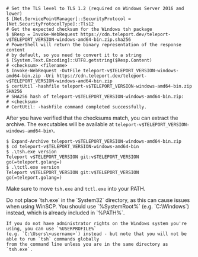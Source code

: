   ```code
  # Set the TLS level to TLS 1.2 (required on Windows Server 2016 and lower)
  $ [Net.ServicePointManager]::SecurityProtocol = [Net.SecurityProtocolType]::Tls12
  # Get the expected checksum for the Windows tsh package
  $ $Resp = Invoke-WebRequest https://cdn.teleport.dev/teleport-v$TELEPORT_VERSION-windows-amd64-bin.zip.sha256
  # PowerShell will return the binary representation of the response content
  # by default, so you need to convert it to a string
  $ [System.Text.Encoding]::UTF8.getstring($Resp.Content)
  # <checksum> <filename>
  $ Invoke-WebRequest -OutFile teleport-v$TELEPORT_VERSION-windows-amd64-bin.zip -Uri https://cdn.teleport.dev/teleport-v$TELEPORT_VERSION-windows-amd64-bin.zip
  $ certUtil -hashfile teleport-v$TELEPORT_VERSION-windows-amd64-bin.zip SHA256
  # SHA256 hash of teleport-v$TELEPORT_VERSION-windows-amd64-bin.zip:
  # <checksum>
  # CertUtil: -hashfile command completed successfully.
  ```

  After you have verified that the checksums match, you can extract the archive.
  The executables will be available at `teleport-v$TELEPORT_VERSION-windows-amd64-bin\`.

  ```code
  $ Expand-Archive teleport-v$TELEPORT_VERSION-windows-amd64-bin.zip
  $ cd teleport-v$TELEPORT_VERSION-windows-amd64-bin
  $ .\tsh.exe version
  Teleport v$TELEPORT_VERSION git:v$TELEPORT_VERSION go(=teleport.golang=)
  $ .\tctl.exe version
  Teleport v$TELEPORT_VERSION git:v$TELEPORT_VERSION go(=teleport.golang=)
  ```

  Make sure to move `tsh.exe` and `tctl.exe` into your PATH.

  <Admonition type="note">
    Do not place `tsh.exe` in the `System32` directory, as this can cause issues when using WinSCP.
    You should use `%SystemRoot%` (e.g. `C:\Windows`) instead, which is already included in `%PATH%`.

    If you do not have administrator rights on the Windows system you're using, you can use `%USERPROFILE%`
    (e.g. `C:\Users\<username>`) instead - but note that you will not be able to run `tsh` commands globally
    from the command line unless you are in the same directory as `tsh.exe`.
  </Admonition>
